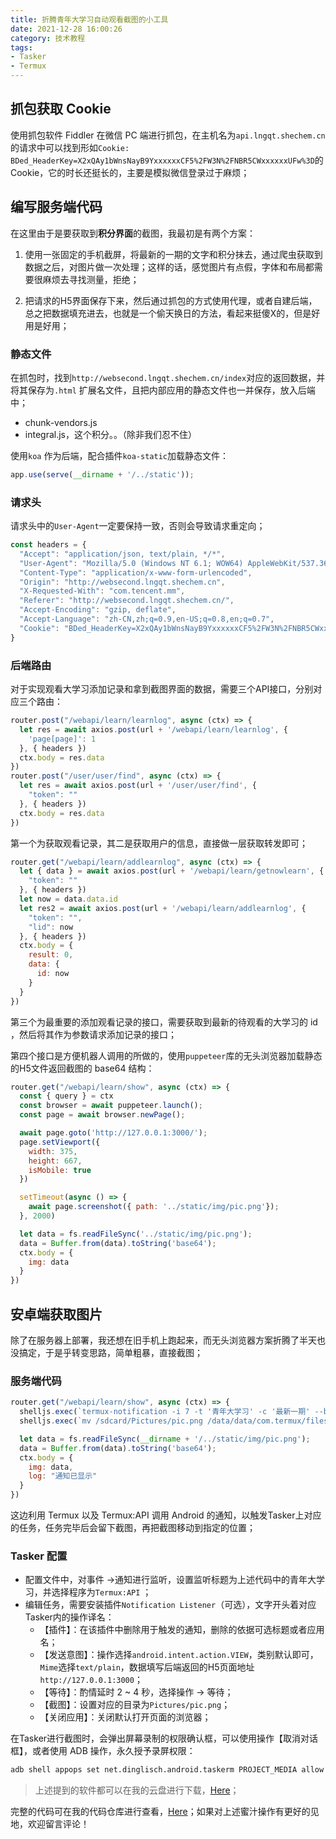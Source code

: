 ```yaml
---
title: 折腾青年大学习自动观看截图的小工具
date: 2021-12-28 16:00:26
category: 技术教程
tags:
- Tasker
- Termux
---
```


## 抓包获取 Cookie

使用抓包软件 Fiddler 在微信 PC 端进行抓包，在主机名为`api.lngqt.shechem.cn`的请求中可以找到形如`Cookie: BDed_HeaderKey=X2xQAy1bWnsNayB9YxxxxxxCF5%2FW3N%2FNBR5CWxxxxxxUFw%3D`的 Cookie，它的时长还挺长的，主要是模拟微信登录过于麻烦；

## 编写服务端代码

在这里由于是要获取到**积分界面**的截图，我最初是有两个方案：

1. 使用一张固定的手机截屏，将最新的一期的文字和积分抹去，通过爬虫获取到数据之后，对图片做一次处理；这样的话，感觉图片有点假，字体和布局都需要很麻烦去寻找测量，拒绝；

2. 把请求的H5界面保存下来，然后通过抓包的方式使用代理，或者自建后端，总之把数据填充进去，也就是一个偷天换日的方法，看起来挺傻X的，但是好用是好用；

### 静态文件

在抓包时，找到`http://websecond.lngqt.shechem.cn/index`对应的返回数据，并将其保存为`.html` 扩展名文件，且把内部应用的静态文件也一并保存，放入后端中；

+ chunk-vendors.js
+ integral.js，这个积分。。（除非我们忍不住）

使用`koa` 作为后端，配合插件`koa-static`加载静态文件：

```js
app.use(serve(__dirname + '/../static'));
```

### 请求头

请求头中的`User-Agent`一定要保持一致，否则会导致请求重定向；

```js
const headers = {
  "Accept": "application/json, text/plain, */*",
  "User-Agent": "Mozilla/5.0 (Windows NT 6.1; WOW64) AppleWebKit/537.36 (KHTML, like Gecko) Chrome/81.0.4044.138 Safari/537.36 NetType/WIFI MicroMessenger/7.0.20.1781(0x6700143B) WindowsWechat(0x6304051b)",
  "Content-Type": "application/x-www-form-urlencoded",
  "Origin": "http://websecond.lngqt.shechem.cn",
  "X-Requested-With": "com.tencent.mm",
  "Referer": "http://websecond.lngqt.shechem.cn/",
  "Accept-Encoding": "gzip, deflate",
  "Accept-Language": "zh-CN,zh;q=0.9,en-US;q=0.8,en;q=0.7",
  "Cookie": "BDed_HeaderKey=X2xQAy1bWnsNayB9YxxxxxxCF5%2FW3N%2FNBR5CWxxxxxxUFw%3D"
}
```

### 后端路由

对于实现观看大学习添加记录和拿到截图界面的数据，需要三个API接口，分别对应三个路由：

```js
router.post("/webapi/learn/learnlog", async (ctx) => {
  let res = await axios.post(url + '/webapi/learn/learnlog', {
    'page[page]': 1
  }, { headers })
  ctx.body = res.data
})
router.post("/user/user/find", async (ctx) => {
  let res = await axios.post(url + '/user/user/find', {
    "token": ""
  }, { headers })
  ctx.body = res.data
})
```

第一个为获取观看记录，其二是获取用户的信息，直接做一层获取转发即可；

```js
router.get("/webapi/learn/addlearnlog", async (ctx) => {
  let { data } = await axios.post(url + '/webapi/learn/getnowlearn', {
    "token": ""
  }, { headers })
  let now = data.data.id
  let res2 = await axios.post(url + '/webapi/learn/addlearnlog', {
    "token": "",
    "lid": now
  }, { headers })
  ctx.body = {
    result: 0,
    data: {
      id: now
    }
  }
})
```

第三个为最重要的添加观看记录的接口，需要获取到最新的待观看的大学习的 id ，然后将其作为参数请求添加记录的接口；

第四个接口是方便机器人调用的所做的，使用`puppeteer`库的无头浏览器加载静态的H5文件返回截图的 base64 结构：

```js
router.get("/webapi/learn/show", async (ctx) => {
  const { query } = ctx
  const browser = await puppeteer.launch();
  const page = await browser.newPage();

  await page.goto('http://127.0.0.1:3000/');
  page.setViewport({
    width: 375,
    height: 667,
    isMobile: true
  })

  setTimeout(async () => {
    await page.screenshot({ path: '../static/img/pic.png'});
  }, 2000)

  let data = fs.readFileSync('../static/img/pic.png');
  data = Buffer.from(data).toString('base64');
  ctx.body = {
    img: data
  }
})
```

## 安卓端获取图片

除了在服务器上部署，我还想在旧手机上跑起来，而无头浏览器方案折腾了半天也没搞定，于是乎转变思路，简单粗暴，直接截图；

### 服务端代码

```js
router.get("/webapi/learn/show", async (ctx) => {
  shelljs.exec(`termux-notification -i 7 -t '青年大学习' -c '最新一期' --button1 '按钮'`)
  shelljs.exec(`mv /sdcard/Pictures/pic.png /data/data/com.termux/files/home/big-study/static/img/pic.png`)

  let data = fs.readFileSync(__dirname + '/../static/img/pic.png');
  data = Buffer.from(data).toString('base64');
  ctx.body = {
    img: data,
    log: "通知已显示"
  }
})
```

这边利用 Termux 以及 Termux:API 调用 Android 的通知，以触发Tasker上对应的任务，任务完毕后会留下截图，再把截图移动到指定的位置；

### Tasker 配置

+ 配置文件中，对事件 ->通知进行监听，设置监听标题为上述代码中的青年大学习，并选择程序为`Termux:API` ；
+ 编辑任务，需要安装插件`Notification Listener`（可选），文字开头着对应Tasker内的操作译名：
  + 【插件】：在该插件中删除用于触发的通知，删除的依据可选标题或者应用名；
  + 【发送意图】：操作选择`android.intent.action.VIEW`，类别默认即可，`Mime`选择`text/plain`，数据填写后端返回的H5页面地址`http://127.0.0.1:3000`；
  + 【等待】：酌情延时 2 ~ 4 秒，选择操作 -> 等待；
  + 【截图】：设置对应的目录为`Pictures/pic.png`；
  + 【关闭应用】：关闭默认打开页面的浏览器；

在Tasker进行截图时，会弹出屏幕录制的权限确认框，可以使用操作【取消对话框】，或者使用 ADB 操作，永久授予录屏权限：

```bash
adb shell appops set net.dinglisch.android.taskerm PROJECT_MEDIA allow
```

> 上述提到的软件都可以在我的云盘进行下载，[Here](https://yun.mahoo12138.cn/🔧Apps)；

完整的代码可在我的代码仓库进行查看，[Here](https://github.com/Mahoo12138/dlu-big-stduy)；如果对上述蜜汁操作有更好的见地，欢迎留言评论！
